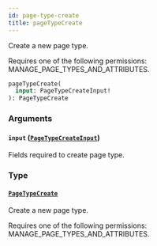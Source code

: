 ```yaml
---
id: page-type-create
title: pageTypeCreate
---
```


Create a new page type.

Requires one of the following permissions: MANAGE_PAGE_TYPES_AND_ATTRIBUTES.

```graphql
pageTypeCreate(
  input: PageTypeCreateInput!
): PageTypeCreate
```

### Arguments

#### `input` ([`PageTypeCreateInput`](../../../developer/api-reference/inputs/page-type-create-input))

Fields required to create page type.

### Type

#### [`PageTypeCreate`](../../../developer/api-reference/objects/page-type-create)

Create a new page type.

Requires one of the following permissions: MANAGE_PAGE_TYPES_AND_ATTRIBUTES.
